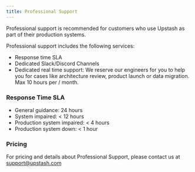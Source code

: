 ```yaml
---
title: Professional Support
---
```


Professional support is recommended for customers who use Upstash as part of
their production systems.

Professional support includes the following services:

- Response time SLA
- Dedicated Slack/Discord Channels
- Dedicated real time support: We reserve our engineers for you to help you for
  cases like architecture review, product launch or data migration. Max 10 hours
  per / month.

### Response Time SLA

- General guidance: 24 hours
- System impaired: < 12 hours
- Production system impaired: < 4 hours
- Production system down: < 1 hour

### Pricing

  For pricing and details about Professional Support, please contact us at
  support@upstash.com
